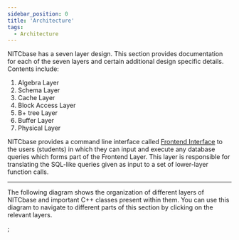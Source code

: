 ```yaml
---
sidebar_position: 0
title: 'Architecture'
tags:
  - Architecture
---
```



NITCbase has a seven layer design. This section provides documentation for each of the seven layers and certain additional design specific details.
Contents include:
1. Algebra Layer
2. Schema Layer
3. Cache Layer
4. Block Access Layer
5. B+ tree Layer
6. Buffer Layer
7. Physical Layer

NITCbase provides a command line interface called [Frontend Interface](../Design/Frontend.md) to the users (students) in which they can input and execute any database queries which forms part of the Frontend Layer. This layer is responsible for translating the SQL-like queries given as input to a set of lower-layer function calls.

---

The following diagram shows the organization of different layers of NITCbase and important C++ classes present within them. 
You can use this diagram to navigate to different parts of this section by clicking on the relevant layers.

<ArchitectureSvg className="themedDocusaurus" />;